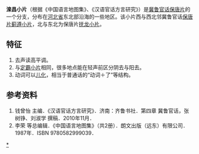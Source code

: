 '''滦昌小片'''（根据《中国语言地图集》、《汉语官话方言研究》）是[[冀鲁官话|冀鲁官话]][[保唐片|保唐片]]的一个分支，分布在[[河北省|河北省]]东北部沿海的一些地区。该小片西与西北邻冀鲁官话[[保唐片|保唐片]][[蓟遵小片|蓟遵小片]]，北与东北为保唐片[[抚龙小片|抚龙小片]]。

==特征==
#去声读高平调。
#与[[定霸小片|定霸小片]]相同，很多地点能在轻声前区分阴去与阳去。
#动词可以[[儿化|儿化]]，相当于普通话的“动词＋了”等结构。

==参考资料==
#钱曾怡 主编．《汉语官话方言研究》．济南：齐鲁书社．第四章 冀鲁官话，张树铮、刘淑学 撰稿．2010年11月．
#李荣 等总编辑．《中国语言地图集》（共2册）．朗文出版（远东）有限公司．1987年．ISBN 9780582999039．

{{官話}}

[[分类:冀鲁官话|*]]